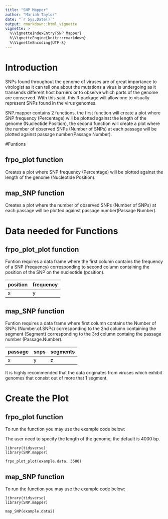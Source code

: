 ```yaml
---
title: "SNP Mapper"
author: "Mariah Taylor"
date: "`r Sys.Date()`"
output: rmarkdown::html_vignette
vignette: >
  %\VignetteIndexEntry{SNP Mapper}
  %\VignetteEngine{knitr::rmarkdown}
  %\VignetteEncoding{UTF-8}
---
```



# Introduction

SNPs found throughout the genome of viruses are of great importance to virologist as it can tell one about the mutations a virus is undergoing as it transends different host barriers or to observe which parts of the genome are conserved. With this said, this R package will allow one to visually represent SNPs found in the virus genomes.

SNP.mapper contains 2 functions, the first function will create a plot where SNP frequency (Percentage) will be plotted against the length of the genome (Nucleotide Position), the second function will create a plot where the number of observed SNPs (Number of SNPs) at each passage will be plotted against passage number(Passage Number). 

#Funtions

## frpo_plot function

Creates a plot where SNP frequency (Percentage) will be plotted against the length of the genome (Nucleotide Position).

## map_SNP function

Creates a plot where the number of observed SNPs (Number of SNPs) at each passage will be plotted against passage number(Passage Number).

# Data needed for Functions

## frpo_plot_plot function

Funtion requires a data frame where the first column contains the frequency of a SNP (frequency) corresponding to second column containing the position of the SNP on the nucleotide (position).


|position|frequency|
|--------|---------|
|x|y|

## map_SNP function

Funtion requires a data frame where first column contains the Number of SNPs (Number.of.SNPs) corresponding to the 2nd column containing the segment (Segment) corresponding to the 3rd column containg the passage number (Passage.Number).

|passage|snps|segments|
|-------|----|--------|
|x|y|z|

It is highly recommended that the data originates from viruses which exhibit genomes that consist out of more that 1 segment.

# Create the Plot

## frpo_plot function

To run the function you may use the example code below:

The user need to specify the length of the genome, the default is 4000 bp.

```
library(tidyverse)
library(SNP.mapper)

frpo_plot_plot(example.data, 3500)
```

## map_SNP function

To run the function you may use the example code below:

```
library(tidyverse)
library(SNP.mapper)

map_SNP(example.data2)
```




